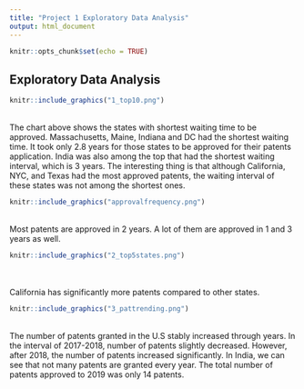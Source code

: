 ---
title: "Project 1 Exploratory Data Analysis"
output: html_document
---

```{r setup, include=FALSE}
knitr::opts_chunk$set(echo = TRUE)

```

## Exploratory Data Analysis
```{r,  echo=FALSE}
knitr::include_graphics("1_top10.png")

```
<br />
The chart above shows the states with shortest waiting time 
to be approved. Massachusetts, Maine, Indiana and DC had the shortest waiting time. 
It took only 2.8 years for those states to be approved for their patents 
application. India was also among the top that had the shortest waiting interval,
which is 3 years. 
The interesting thing is that although California, NYC, and Texas had the most approved
patents, the waiting interval of these states was not among the shortest ones. 
```{r,  echo=FALSE}
knitr::include_graphics("approvalfrequency.png")

```
<br />
Most patents are approved in 2 years. A lot of them are approved in 1 and 3 years as well.
```{r,  echo=FALSE}
knitr::include_graphics("2_top5states.png")

```
<br /><br />
California has significantly more patents compared to other states.

```{r,  echo=FALSE}
knitr::include_graphics("3_pattrending.png")

```
<br />
The number of patents granted in the U.S stably increased through years.
In the interval of 2017-2018, number of patents slightly decreased. However, after 2018,
the number of patents increased significantly.
In India, we can see that not many patents are granted every year. The total number of patents
approved to 2019 was only 14 patents. 
